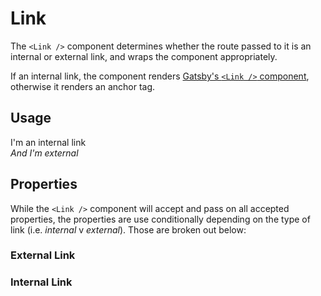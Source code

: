 

<Meta title="Components/Link" component={Link} />

# Link

The `<Link />` component determines whether the route passed to it is an internal or external link, and wraps the component appropriately.

If an internal link, the component renders [Gatsby's `<Link />` component](https://www.gatsbyjs.org/docs/gatsby-link/), otherwise it renders an anchor tag.

## Usage

<Playground>
  <Link to="/components/link">I'm an internal link</Link>
  <br />
  <Link to="https://ample.co">
    <em>And I'm external</em>
  </Link>
</Playground>

## Properties

While the `<Link />` component will accept and pass on all accepted properties, the properties are use conditionally depending on the type of link (i.e. _internal_ v _external_). Those are broken out below:

### External Link

<Props of={ExternalLink} />

### Internal Link

<Props of={InternalLink} />
